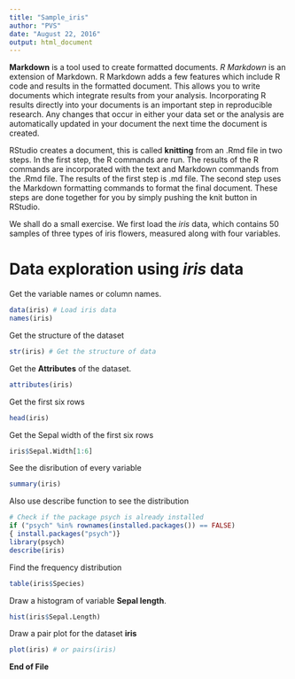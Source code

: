 ---
title: "Sample_iris"
author: "PVS"
date: "August 22, 2016"
output: html_document
---
**Markdown** is a tool used to create formatted documents. *R Markdown* is an extension of Markdown. R Markdown adds a few features which include R code and results in the formatted document. 
This allows you to write documents which integrate results from your analysis. Incorporating R results directly into your documents is an important step in reproducible research. Any changes that occur in either your data set or the analysis are automatically updated in your document the next time the document is created.

RStudio creates a document, this is called **knitting** from an .Rmd file in two steps. In the first step, the R commands are run. The results of the R commands are incorporated with the text and Markdown commands from the .Rmd file. The results of the first step is .md file. The second step uses the Markdown formatting commands to format the final document. These steps are done together for you by simply pushing the knit button in RStudio.

We shall do a small exercise. We first load the *iris* data, which contains 50 samples of three types of iris flowers, measured along with four variables.

# Data exploration using *iris* data

Get the variable names or column names.

```{r}
data(iris) # Load iris data
names(iris)

```

Get the structure of the dataset 

``` {r}
str(iris) # Get the structure of data

```

Get the **Attributes** of the dataset.

``` {r}
attributes(iris)

```

Get the first six rows

```{r, echo=FALSE}
head(iris)

```

Get the Sepal width of the first six rows

``` {r}
iris$Sepal.Width[1:6]

```

See the disribution of every variable
``` {r}
summary(iris)

```

Also use describe function to see the distribution
``` {r}
# Check if the package psych is already installed
if ("psych" %in% rownames(installed.packages()) == FALSE)
{ install.packages("psych")}
library(psych)
describe(iris)

```

Find the frequency distribution 
``` {r}
table(iris$Species)
```

Draw a histogram of variable **Sepal length**.

``` {r, echo = FALSE}
hist(iris$Sepal.Length)
```

Draw a pair plot for the dataset **iris**

```   {r, echo = FALSE}
plot(iris) # or pairs(iris)
```

**End of File**